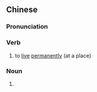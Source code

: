 ==Chinese==
{{zh-forms}}

===Pronunciation===
{{zh-pron
|m=yǒngjū
|c=wing5 geoi1
|h=pfs=yún-kî
|cat=v,n
}}

===Verb===
{{zh-verb}}

# to [[live]] [[permanently]] (at a place)

===Noun===
{{zh-noun}}

# {{zh-short|永久居留權|[[permanent residency]]}}